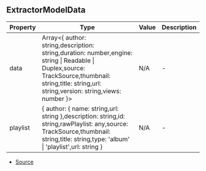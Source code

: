 ## ExtractorModelData


| Property | Type | Value | Description |
| ----------- | ----------- | ----------- | ----------- |
| data | Array\<\{ author: string,description: string,duration: number,engine: string \| Readable \| Duplex,source: TrackSource,thumbnail: string,title: string,url: string,version: string,views: number }> | N/A | - |
| playlist | \{ author: \{ name: string,url: string },description: string,id: string,rawPlaylist: any,source: TrackSource,thumbnail: string,title: string,type: 'album' \| 'playlist',url: string } | N/A | - |


- [Source](https://github.com/Androz2091/discord-player/blob/699caa2/packages/discord-player/src/types/types.ts#L205)